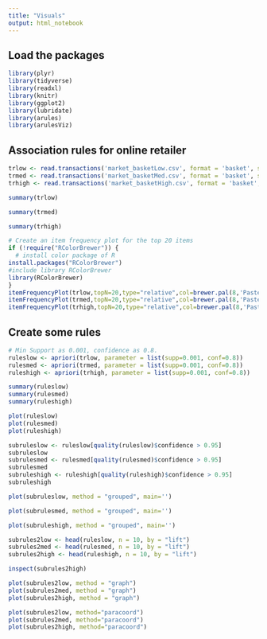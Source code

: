 ```yaml
---
title: "Visuals"
output: html_notebook
---
```


## Load the packages 

```r
library(plyr)
library(tidyverse)
library(readxl)
library(knitr)
library(ggplot2)
library(lubridate)
library(arules)
library(arulesViz)
```

## Association rules for online retailer
```r
trlow <- read.transactions('market_basketLow.csv', format = 'basket', sep=',')
trmed <- read.transactions('market_basketMed.csv', format = 'basket', sep=',')
trhigh <- read.transactions('market_basketHigh.csv', format = 'basket', sep=',')
```
```r
summary(trlow)
```
```r
summary(trmed)
```

```r
summary(trhigh)
```

```r
# Create an item frequency plot for the top 20 items
if (!require("RColorBrewer")) {
  # install color package of R
install.packages("RColorBrewer")
#include library RColorBrewer
library(RColorBrewer)
}
itemFrequencyPlot(trlow,topN=20,type="relative",col=brewer.pal(8,'Pastel2'), cex.names=0.65)
itemFrequencyPlot(trmed,topN=20,type="relative",col=brewer.pal(8,'Pastel2'), cex.names=0.65)
itemFrequencyPlot(trhigh,topN=20,type="relative",col=brewer.pal(8,'Pastel2'), cex.names=0.65)

```
## Create some rules
```r
# Min Support as 0.001, confidence as 0.8.
ruleslow <- apriori(trlow, parameter = list(supp=0.001, conf=0.8))
rulesmed <- apriori(trmed, parameter = list(supp=0.001, conf=0.8))
ruleshigh <- apriori(trhigh, parameter = list(supp=0.001, conf=0.8))
```
```r
summary(ruleslow)
summary(rulesmed)
summary(ruleshigh)
```

```r
plot(ruleslow)
plot(rulesmed)
plot(ruleshigh)
```

```r
subruleslow <- ruleslow[quality(ruleslow)$confidence > 0.95]
subruleslow
subrulesmed <- rulesmed[quality(rulesmed)$confidence > 0.95]
subrulesmed
subruleshigh <- ruleshigh[quality(ruleshigh)$confidence > 0.95]
subruleshigh
```

```r
plot(subruleslow, method = "grouped", main='')
```
```r
plot(subrulesmed, method = "grouped", main='')
```

```r
plot(subruleshigh, method = "grouped", main='')
```

```r
subrules2low <- head(ruleslow, n = 10, by = "lift")
subrules2med <- head(rulesmed, n = 10, by = "lift")
subrules2high <- head(ruleshigh, n = 10, by = "lift")
```

```r
inspect(subrules2high)
```

```r
plot(subrules2low, method = "graph")
plot(subrules2med, method = "graph")
plot(subrules2high, method = "graph")
```

```r
plot(subrules2low, method="paracoord")
plot(subrules2med, method="paracoord")
plot(subrules2high, method="paracoord")
```
